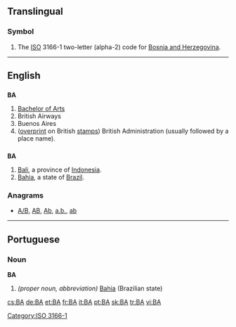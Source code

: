 {{also|ba|Ba|bá|bā}}
==Translingual==
===Symbol===
{{infl|mul|symbol}}
# The [[ISO]] 3166-1 two-letter (alpha-2) code for [[Bosnia and Herzegovina]].

[[Category:ISO 3166-1]]
----

==English==

==={{initialism}}===
'''BA'''

# [[Bachelor of Arts]]
# British Airways
# Buenos Aires
# ([[overprint]] on British [[stamp]]s) British Administration (usually followed by a place name).

==={{abbreviation}}===
'''BA'''

# [[Bali]], a province of [[Indonesia]].
# [[Bahia]], a state of [[Brazil]].

===Anagrams===
* [[A/B#English|A/B]], [[AB#English|AB]], [[Ab#English|Ab]], [[a.b.#English|a.b.]], [[ab#English|ab]]

----

==Portuguese==

===Noun===
'''BA'''

# ''(proper noun, abbreviation)'' [[Bahia]] (Brazilian state)

[[cs:BA]]
[[de:BA]]
[[et:BA]]
[[fr:BA]]
[[it:BA]]
[[pt:BA]]
[[sk:BA]]
[[tr:BA]]
[[vi:BA]]